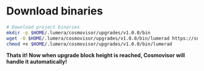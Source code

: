 # Download binaries

```bash copy
# Download project binaries
mkdir -p $HOME/.lumera/cosmovisor/upgrades/v1.0.0/bin
wget -O $HOME/.lumera/cosmovisor/upgrades/v1.0.0/bin/lumerad https://snapshots.kjnodes.com/lumera-testnet/lumerad_v1.0.1-linux-amd64
chmod +x $HOME/.lumera/cosmovisor/upgrades/v1.0.0/bin/lumerad
```

<b>Thats it! Now when upgrade block height is reached, Cosmovisor will handle it automatically!</b>